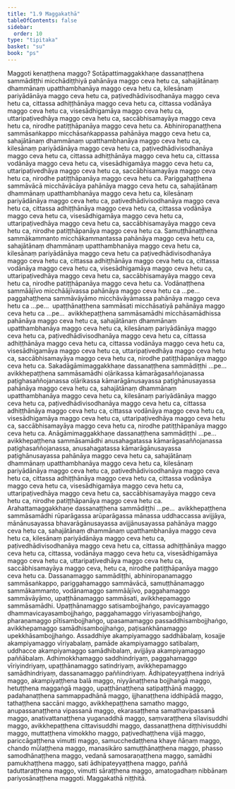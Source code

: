 ```yaml
---
title: "1.9 Maggakathā"
tableOfContents: false
sidebar:
  order: 10
type: "tipitaka"
basket: "su"
book: "ps"
---
```



<DynamicBreadcrumb />

<Division number="237" book="ps" bookNo="26" page="274">

<Paragraph number="1295" book="ps">
<Emphasis>Maggo</Emphasis>ti kenaṭṭhena maggo? Sotāpattimaggakkhaṇe dassanaṭṭhena sammādiṭṭhi micchādiṭṭhiyā pahānāya maggo ceva hetu ca, sahajātānaṃ dhammānaṃ upatthambhanāya maggo ceva hetu ca, kilesānaṃ pariyādānāya maggo ceva hetu ca, paṭivedhādivisodhanāya maggo ceva hetu ca, cittassa adhiṭṭhānāya maggo ceva hetu ca, cittassa vodānāya maggo ceva hetu ca, visesādhigamāya maggo ceva hetu ca, uttaripaṭivedhāya maggo ceva hetu ca, saccābhisamayāya maggo ceva hetu ca, nirodhe patiṭṭhāpanāya maggo ceva hetu ca.
</Paragraph>

<Paragraph number="1296" book="ps">
Abhiniropanaṭṭhena sammāsaṅkappo micchāsaṅkappassa pahānāya maggo ceva hetu ca, sahajātānaṃ dhammānaṃ upatthambhanāya maggo ceva hetu ca, kilesānaṃ pariyādānāya maggo ceva hetu ca, paṭivedhādivisodhanāya maggo ceva hetu ca, cittassa adhiṭṭhānāya maggo ceva hetu ca, cittassa vodānāya maggo ceva hetu ca, visesādhigamāya maggo ceva hetu ca, uttaripaṭivedhāya maggo ceva hetu ca, saccābhisamayāya maggo ceva hetu ca, nirodhe patiṭṭhāpanāya maggo ceva hetu ca.
</Paragraph>

<Paragraph number="1297" book="ps">
Pariggahaṭṭhena sammāvācā micchāvācāya pahānāya maggo ceva hetu ca, sahajātānaṃ dhammānaṃ upatthambhanāya maggo ceva hetu ca, kilesānaṃ pariyādānāya maggo ceva hetu ca, paṭivedhādivisodhanāya maggo ceva hetu ca, cittassa adhiṭṭhānāya maggo ceva hetu ca, cittassa vodānāya maggo ceva hetu ca, visesādhigamāya maggo ceva hetu ca, uttaripaṭivedhāya maggo ceva hetu ca, saccābhisamayāya maggo ceva hetu ca, nirodhe patiṭṭhāpanāya maggo ceva hetu ca.
</Paragraph>

<Paragraph number="1298" book="ps">
Samuṭṭhānaṭṭhena sammākammanto micchākammantassa pahānāya maggo ceva hetu ca, sahajātānaṃ dhammānaṃ upatthambhanāya maggo ceva hetu ca, kilesānaṃ pariyādānāya maggo ceva hetu ca paṭivedhādivisodhanāya maggo ceva hetu ca, cittassa adhiṭṭhānāya maggo ceva hetu ca, cittassa vodānāya maggo ceva hetu ca, visesādhigamāya maggo ceva hetu ca, uttaripaṭivedhāya maggo ceva hetu ca, saccābhisamayāya maggo ceva hetu ca, nirodhe patiṭṭhāpanāya maggo ceva hetu ca.
</Paragraph>

<Paragraph number="1299" book="ps">
Vodānaṭṭhena sammāājīvo micchāājīvassa pahānāya maggo ceva hetu ca …pe…  paggahaṭṭhena sammāvāyāmo micchāvāyāmassa pahānāya maggo ceva hetu ca …pe…  upaṭṭhānaṭṭhena sammāsati micchāsatiyā pahānāya maggo ceva hetu ca …pe…  avikkhepaṭṭhena sammāsamādhi micchāsamādhissa pahānāya maggo ceva hetu ca, sahajātānaṃ dhammānaṃ upatthambhanāya maggo ceva hetu ca, kilesānaṃ pariyādānāya maggo ceva hetu ca, paṭivedhādivisodhanāya maggo ceva hetu ca, cittassa adhiṭṭhānāya maggo ceva hetu ca, cittassa vodānāya maggo ceva hetu ca, visesādhigamāya maggo ceva hetu ca, uttaripaṭivedhāya maggo ceva hetu ca, saccābhisamayāya maggo ceva hetu ca, nirodhe patiṭṭhāpanāya maggo ceva hetu ca.
</Paragraph>

<Paragraph number="1300" book="ps">
Sakadāgāmimaggakkhaṇe dassanaṭṭhena sammādiṭṭhi …pe…  avikkhepaṭṭhena sammāsamādhi oḷārikassa kāmarāgasaññojanassa paṭighasaññojanassa oḷārikassa kāmarāgānusayassa paṭighānusayassa pahānāya maggo ceva hetu ca, sahajātānaṃ dhammānaṃ upatthambhanāya maggo ceva hetu ca, kilesānaṃ pariyādānāya maggo ceva hetu ca, paṭivedhādivisodhanāya maggo ceva hetu ca, cittassa adhiṭṭhānāya maggo ceva hetu ca, cittassa vodānāya maggo ceva hetu ca, visesādhigamāya maggo ceva hetu ca, uttaripaṭivedhāya maggo ceva hetu ca, saccābhisamayāya maggo ceva hetu ca, nirodhe patiṭṭhāpanāya maggo ceva hetu ca.
</Paragraph>

<Paragraph number="1301" book="ps">
Anāgāmimaggakkhaṇe dassanaṭṭhena sammādiṭṭhi …pe…  avikkhepaṭṭhena sammāsamādhi anusahagatassa kāmarāgasaññojanassa paṭighasaññojanassa, anusahagatassa kāmarāgānusayassa paṭighānusayassa pahānāya maggo ceva hetu ca, sahajātānaṃ dhammānaṃ upatthambhanāya maggo ceva hetu ca, kilesānaṃ pariyādānāya maggo ceva hetu ca, paṭivedhādivisodhanāya maggo ceva hetu ca, cittassa adhiṭṭhānāya maggo ceva hetu ca, cittassa vodānāya maggo ceva hetu ca, visesādhigamāya maggo ceva hetu ca, uttaripaṭivedhāya maggo ceva hetu ca, saccābhisamayāya maggo ceva hetu ca, nirodhe patiṭṭhāpanāya maggo ceva hetu ca.
</Paragraph>

<Paragraph number="1302" book="ps">
Arahattamaggakkhaṇe dassanaṭṭhena sammādiṭṭhi …pe…  avikkhepaṭṭhena sammāsamādhi rūparāgassa arūparāgassa mānassa uddhaccassa avijjāya, mānānusayassa bhavarāgānusayassa avijjānusayassa pahānāya maggo ceva hetu ca, sahajātānaṃ dhammānaṃ upatthambhanāya maggo ceva hetu ca, kilesānaṃ pariyādānāya maggo ceva hetu ca, paṭivedhādivisodhanāya maggo ceva hetu ca, cittassa adhiṭṭhānāya maggo ceva hetu ca, cittassa, vodānāya maggo ceva hetu ca, visesādhigamāya maggo ceva hetu ca, uttaripaṭivedhāya maggo ceva hetu ca, saccābhisamayāya maggo ceva, hetu ca, nirodhe patiṭṭhāpanāya maggo ceva hetu ca.
</Paragraph>

<Paragraph number="1303" book="ps">
Dassanamaggo sammādiṭṭhi, abhiniropanamaggo sammāsaṅkappo, pariggahamaggo sammāvācā, samuṭṭhānamaggo sammākammanto, vodānamaggo sammāājīvo, paggahamaggo sammāvāyāmo, upaṭṭhānamaggo sammāsati, avikkhepamaggo sammāsamādhi. Upaṭṭhānamaggo satisambojjhaṅgo, pavicayamaggo dhammavicayasambojjhaṅgo, paggahamaggo vīriyasambojjhaṅgo, pharaṇamaggo pītisambojjhaṅgo, upasamamaggo passaddhisambojjhaṅgo, avikkhepamaggo samādhisambojjhaṅgo, paṭisaṅkhānamaggo upekkhāsambojjhaṅgo.
</Paragraph>

<Paragraph number="1304" book="ps">
Assaddhiye akampiyamaggo saddhābalaṃ, kosajje akampiyamaggo vīriyabalaṃ, pamāde akampiyamaggo satibalaṃ, uddhacce akampiyamaggo samādhibalaṃ, avijjāya akampiyamaggo paññābalaṃ. Adhimokkhamaggo saddhindriyaṃ, paggahamaggo vīriyindriyaṃ, upaṭṭhānamaggo satindriyaṃ, avikkhepamaggo samādhindriyaṃ, dassanamaggo paññindriyaṃ.
</Paragraph>

<Paragraph number="1305" book="ps">
Ādhipateyyaṭṭhena indriyā maggo, akampiyaṭṭhena balā maggo, niyyānaṭṭhena bojjhaṅgā maggo, hetuṭṭhena maggaṅgā maggo, upaṭṭhānaṭṭhena satipaṭṭhānā maggo, padahanaṭṭhena sammappadhānā maggo, ijjhanaṭṭhena iddhipādā maggo, tathaṭṭhena saccāni maggo, avikkhepaṭṭhena samatho maggo, anupassanaṭṭhena vipassanā maggo, ekarasaṭṭhena samathavipassanā maggo, anativattanaṭṭhena yuganaddhā maggo, saṃvaraṭṭhena sīlavisuddhi maggo, avikkhepaṭṭhena cittavisuddhi maggo, dassanaṭṭhena diṭṭhivisuddhi maggo, muttaṭṭhena vimokkho maggo, paṭivedhaṭṭhena vijjā maggo, pariccāgaṭṭhena vimutti maggo, samucchedaṭṭhena khaye ñāṇaṃ maggo, chando mūlaṭṭhena maggo, manasikāro samuṭṭhānaṭṭhena maggo, phasso samodhānaṭṭhena maggo, vedanā samosaraṇaṭṭhena maggo, samādhi pamukhaṭṭhena maggo, sati ādhipateyyaṭṭhena maggo, paññā taduttaraṭṭhena maggo, vimutti sāraṭṭhena maggo, amatogadhaṃ nibbānaṃ pariyosānaṭṭhena maggoti.

</Paragraph>
</Division>

<Paragraph number="1306" type="center" book="ps">
Maggakathā niṭṭhitā.
</Paragraph>